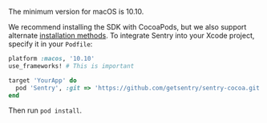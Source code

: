 The minimum version for macOS is 10.10.

We recommend installing the SDK with CocoaPods, but we also support alternate [installation methods](install/). To integrate Sentry into your Xcode project, specify it in your `Podfile`:

```ruby {filename:Podfile}
platform :macos, '10.10'
use_frameworks! # This is important

target 'YourApp' do
  pod 'Sentry', :git => 'https://github.com/getsentry/sentry-cocoa.git', :tag => '{{ packages.version('sentry.cocoa') }}'
end
```

Then run `pod install`.
